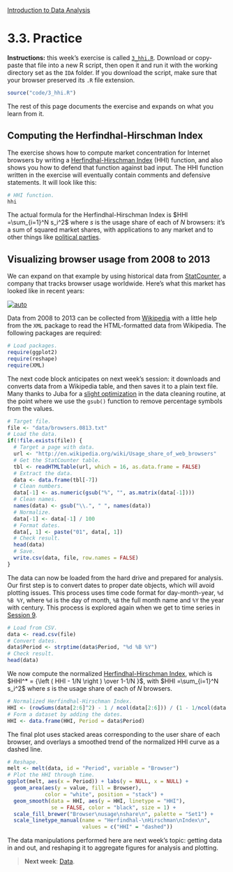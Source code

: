 <style>@import url(style.css);</style>
[Introduction to Data Analysis](index.html "Course index")

# 3.3. Practice

[ds-hhi]: http://is-r.tumblr.com/post/38140710276/the-inverse-herfindahl-hirschman-index-as-an-effective "The Inverse Herfindahl–Hirschman Index as an “Effective Number of Parties (David Sparks)"
[wiki-hhi]: https://en.wikipedia.org/wiki/Herfindahl_index "Herfindahl index (Wikipedia)"
[wiki-browsers]: http://en.wikipedia.org/wiki/Usage_share_of_web_browsers "Usage share of web browsers (Wikipedia)"
[sc-browsers]: http://gs.statcounter.com/#browser-ww-monthly-200807-201301
[mb-browsers]: http://mezzoblue.com/archives/2011/11/01/a_new_number/
[so-juba]: http://stackoverflow.com/questions/14871249/can-i-use-gsub-on-each-element-of-a-data-frame

<p class="info"><strong>Instructions:</strong> this week's exercise is called <code><a href="3_hhi.R">3_hhi.R</a></code>. Download or copy-paste that file into a new R script, then open it and run it with the working directory set as the <code>IDA</code> folder. If you download the script, make sure that your browser preserved its <code>.R</code> file extension.</p>

```r
source("code/3_hhi.R")
```

The rest of this page documents the exercise and expands on what you learn from it.

## Computing the Herfindhal-Hirschman Index

The exercise shows how to compute market concentration for Internet browsers by writing a [Herfindhal-Hirschman Index][wiki-hhi] (HHI) function, and also shows you how to defend that function against bad input. The HHI function written in the exercise will eventually contain comments and defensive statements. It will look like this:

```r
# HHI function.
hhi
```

The actual formula for the Herfindhal-Hirschman Index is $HHI =\sum_{i=1}^N s_i^2$ where $s$ is the usage share of each of $N$ browsers: it's a sum of squared market shares, with applications to any market and to other things like [political parties][ds-hhi].

## Visualizing browser usage from 2008 to 2013

We can expand on that example by using historical data from [StatCounter][sc-browsers], a company that tracks browser usage worldwide. Here's what this market has looked like in recent years:

[![auto](https://farm7.staticflickr.com/6213/6302832047_4bd4ee3bd9_b.jpg)][mb-browsers]

Data from 2008 to 2013 can be collected from [Wikipedia][wiki-browsers] with a little help from the `XML` package to read the HTML-formatted data from Wikipedia. The following packages are required:

```r
# Load packages.
require(ggplot2)
require(reshape)
require(XML)
```

The next code block anticipates on next week's session: it downloads and converts data from a Wikipedia table, and then saves it to a plain text file. Many thanks to Juba for a [slight optimization][so-juba] in the data cleaning routine, at the point where we use the `gsub()` function to remove percentage symbols from the values.

```r
# Target file.
file <- "data/browsers.0813.txt"
# Load the data.
if(!file.exists(file)) {
  # Target a page with data.
  url <- "http://en.wikipedia.org/wiki/Usage_share_of_web_browsers"
  # Get the StatCounter table.
  tbl <- readHTMLTable(url, which = 16, as.data.frame = FALSE)
  # Extract the data.
  data <- data.frame(tbl[-7])
  # Clean numbers.
  data[-1] <- as.numeric(gsub("%", "", as.matrix(data[-1])))
  # Clean names.
  names(data) <- gsub("\\.", " ", names(data))
  # Normalize.
  data[-1] <- data[-1] / 100
  # Format dates.
  data[, 1] <- paste("01", data[, 1])
  # Check result.
  head(data)
  # Save.
  write.csv(data, file, row.names = FALSE)
}
```

The data can now be loaded from the hard drive and prepared for analysis. Our first step is to convert dates to proper date objects, which will avoid plotting issues. This process uses time code format for day-month-year, `%d %B %Y`, where `%d` is the day of month, `%B` the full month name and `%Y` the year with century. This process is explored again when we get to time series in [Session 9][090].

[090]: 090_ts.html

```r
# Load from CSV.
data <- read.csv(file)
# Convert dates.
data$Period <- strptime(data$Period, "%d %B %Y")
# Check result.
head(data)
```

We now compute the normalized [Herfindhal-Hirschman Index][wiki-hhi], which is $HHI^* = {\left ( HHI - 1/N \right ) \over 1-1/N }$, with $HHI =\sum_{i=1}^N s_i^2$ where $s$ is the usage share of each of $N$ browsers.

```r
# Normalized Herfindhal-Hirschman Index.
HHI <- (rowSums(data[2:6]^2) - 1 / ncol(data[2:6])) / (1 - 1/ncol(data[2:6]))
# Form a dataset by adding the dates.
HHI <- data.frame(HHI, Period = data$Period)
```

The final plot uses stacked areas corresponding to the user share of each browser, and overlays a smoothed trend of the normalized HHI curve as a dashed line.

```r
# Reshape.
melt <- melt(data, id = "Period", variable = "Browser")
# Plot the HHI through time.
ggplot(melt, aes(x = Period)) + labs(y = NULL, x = NULL) +
  geom_area(aes(y = value, fill = Browser), 
            color = "white", position = "stack") + 
  geom_smooth(data = HHI, aes(y = HHI, linetype = "HHI"), 
              se = FALSE, color = "black", size = 1) +
  scale_fill_brewer("Browser\nusage\nshare\n", palette = "Set1") +
  scale_linetype_manual(name = "Herfindhal-\nHirschman\nIndex\n", 
                        values = c("HHI" = "dashed"))
```

The data manipulations performed here are next week's topic: getting data in and out, and reshaping it to aggregate figures for analysis and plotting.

> __Next week__: [Data](040_data.html).
